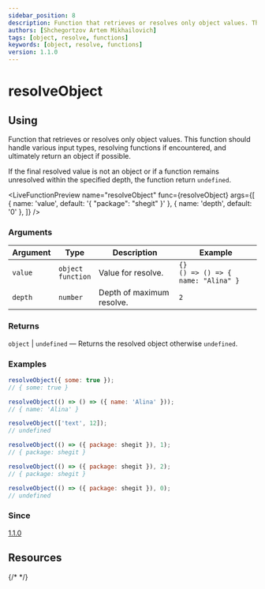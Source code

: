 ```yaml
---
sidebar_position: 8
description: Function that retrieves or resolves only object values. This function should handle various input types, resolving functions if encountered, and ultimately return an object if possible.
authors: [Shchegortzov Artem Mikhailovich]
tags: [object, resolve, functions]
keywords: [object, resolve, functions]
version: 1.1.0
---
```



# resolveObject

## Using

Function that retrieves or resolves only object values.
This function should handle various input types, resolving functions if encountered, and ultimately return an object if possible.

If the final resolved value is not an object or if a function remains unresolved within the specified depth, the function return `undefined`.

<LiveFunctionPreview
  name="resolveObject"
  func={resolveObject}
  args={[
    { name: 'value', default: '{ "package": "shegit" }' },
    { name: 'depth', default: '0' },
  ]}
/>

### Arguments

| Argument | Type                       | Description               | Example                                     |
| -------- | -------------------------- | ------------------------- | ------------------------------------------- |
| `value`  | `object` <br /> `function` | Value for resolve.        | `{}` <br /> `() => () => { name: "Alina" }` |
| `depth`  | `number`                   | Depth of maximum resolve. | `2`                                         |

### Returns

`object` | `undefined` — Returns the resolved object otherwise `undefined`.

### Examples

```js
resolveObject({ some: true });
// { some: true }

resolveObject(() => () => ({ name: 'Alina' }));
// { name: 'Alina' }

resolveObject(['text', 12]);
// undefined

resolveObject(() => ({ package: shegit }), 1);
// { package: shegit }

resolveObject(() => ({ package: shegit }), 2);
// { package: shegit }

resolveObject(() => ({ package: shegit }), 0);
// undefined
```

### Since

[1.1.0](https://www.npmjs.com/package/shegit/v/1.1.0)

## Resources

<div style={{ display: 'flex', gap: 20 }}>
  <GitHubResourceButton link="https://github.com/or-temka/shegit/tree/v1.1.0/src/functions/operation/resolveObject" />
  {/* <CodeSandboxResourceButton link="https://codesandbox.io/p/sandbox/rgbarraytoobj-rppnwn" /> */}
</div>
